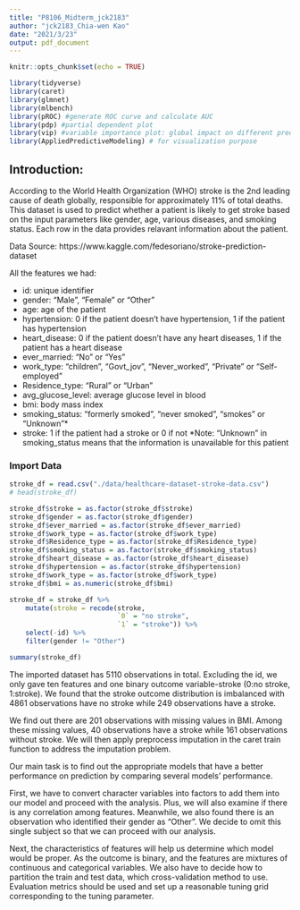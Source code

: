 ```yaml
---
title: "P8106_Midterm_jck2183"
author: "jck2183_Chia-wen Kao"
date: "2021/3/23"
output: pdf_document
---
```


```r
knitr::opts_chunk$set(echo = TRUE)
```

```r
library(tidyverse)
library(caret)
library(glmnet)
library(mlbench)
library(pROC) #generate ROC curve and calculate AUC 
library(pdp) #partial dependent plot
library(vip) #variable importance plot: global impact on different predictor
library(AppliedPredictiveModeling) # for visualization purpose
```

## Introduction: 

According to the World Health Organization (WHO) stroke is the 2nd leading cause of death globally, responsible for approximately 11% of total deaths. This dataset is used to predict whether a patient is likely to get stroke based on the input parameters like gender, age, various diseases, and smoking status. Each row in the data provides relavant information about the patient.

Data Source: https://www.kaggle.com/fedesoriano/stroke-prediction-dataset

All the features we had:

- id: unique identifier
- gender: "Male", "Female" or "Other"
- age: age of the patient
- hypertension: 0 if the patient doesn't have hypertension, 1 if the patient has hypertension
- heart_disease: 0 if the patient doesn't have any heart diseases, 1 if the patient has a heart disease
- ever_married: "No" or "Yes"
- work_type: "children", "Govt_jov", "Never_worked", "Private" or "Self-employed"
- Residence_type: "Rural" or "Urban"
- avg_glucose_level: average glucose level in blood
- bmi: body mass index
- smoking_status: "formerly smoked", "never smoked", "smokes" or "Unknown"*
- stroke: 1 if the patient had a stroke or 0 if not
*Note: "Unknown" in smoking_status means that the information is unavailable for this patient


### Import Data
```r
stroke_df = read.csv("./data/healthcare-dataset-stroke-data.csv")
# head(stroke_df)

stroke_df$stroke = as.factor(stroke_df$stroke)
stroke_df$gender = as.factor(stroke_df$gender)
stroke_df$ever_married = as.factor(stroke_df$ever_married)
stroke_df$work_type = as.factor(stroke_df$work_type)
stroke_df$Residence_type = as.factor(stroke_df$Residence_type)
stroke_df$smoking_status = as.factor(stroke_df$smoking_status)
stroke_df$heart_disease = as.factor(stroke_df$heart_disease)
stroke_df$hypertension = as.factor(stroke_df$hypertension)
stroke_df$work_type = as.factor(stroke_df$work_type)
stroke_df$bmi = as.numeric(stroke_df$bmi)

stroke_df = stroke_df %>% 
    mutate(stroke = recode(stroke, 
                           `0` = "no stroke", 
                           `1` = "stroke")) %>% 
    select(-id) %>% 
    filter(gender != "Other")

summary(stroke_df)
```
The imported dataset has 5110 observations in total. Excluding the id, we only gave ten features and one binary outcome variable-stroke (0:no stroke, 1:stroke). We found that the stroke outcome distribution is imbalanced with 4861 observations have no stroke while 249 observations have a stroke.

We find out there are 201 observations with missing values in BMI. Among these missing values, 40 observations have a stroke while 161 observations without stroke. We will then apply preprocess imputation in the caret train function to address the imputation problem.

Our main task is to find out the appropriate models that have a better performance on prediction by comparing several models' performance. 

First, we have to convert character variables into factors to add them into our model and proceed with the analysis. Plus, we will also examine if there is any correlation among features. Meanwhile, we also found there is an observation who identified their gender as "Other". We decide to omit this single subject so that we can proceed with our analysis.


Next, the characteristics of features will help us determine which model would be proper. As the outcome is binary, and the features are mixtures of continuous and categorical variables. We also have to decide how to partition the train and test data, which cross-validation method to use. Evaluation metrics should be used and set up a reasonable tuning grid corresponding to the tuning parameter.
